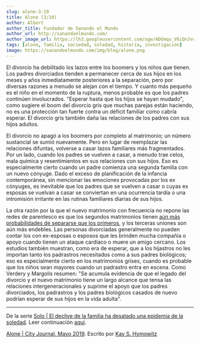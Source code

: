 ```yaml
---
slug: alone-3-10
title: Alone (3/10)
author: Albert
author_title: Fundador de Sanando el Mundo
author_url: http://sanandoelmundo.com/
author_image_url: https://lh3.googleusercontent.com/ogw/ADGmqu_V6iQnJvuIOUFQJ8ebZQW6vvBd8lk0fipmF92Z
tags: [alone, familia, sociedad, soledad, historia, investigación]
image: https://sanandoelmundo.com/img/blog/alone.png
---
```



<Redirect to="/articles/alone-el-declive-de-la-familia-la-epidemia-de-la-soledad" />

El divorcio ha debilitado los lazos entre los boomers y los niños que tienen. Los padres divorciados tienden a permanecer cerca de sus hijos en los meses y años inmediatamente posteriores a la separación, pero por diversas razones a menudo se alejan con el tiempo. Y cuanto más pequeño es el niño en el momento de la ruptura, menos probable es que los padres continúen involucrados. "Esperar hasta que los hijos se hayan mudado", como sugiere el boom del divorcio gris que muchas parejas están haciendo, no es una protección tan fuerte contra un déficit familiar como cabría esperar. El divorcio gris también daña las relaciones de los padres con sus hijos adultos.

El divorcio no apagó a los boomers por completo al matrimonio; un número sustancial se sumió nuevamente. Pero en lugar de reemplazar las relaciones difuntas, volverse a casar lazos familiares más fragmentados. Por un lado, cuando los padres se vuelven a casar, a menudo trae celos, mala química y resentimientos en sus relaciones con sus hijos. Eso es especialmente cierto cuando un padre comienza una segunda familia con un nuevo cónyuge. Dado el exceso de planificación de la infancia contemporánea, sin mencionar las emociones provocadas por los ex cónyuges, es inevitable que los padres que se vuelven a casar o cuyas ex esposas se vuelvan a casar se conviertan en una ocurrencia tardía o una intromisión irritante en las rutinas familiares diarias de sus hijos.

La otra razón por la que el nuevo matrimonio con frecuencia no repone las redes de parentesco es que los segundos matrimonios tienen [aún más probabilidades de separarse que los primeros](https://www.census.gov/content/dam/Census/library/publications/2015/acs/acs-30.pdf), y los terceras uniones son aún más endebles. Las personas divorciadas generalmente no pueden contar los con ex-esposas o esposos que les brinden mucha compañía o apoyo cuando tienen un ataque cardíaco o muere un amigo cercano. Los estudios también muestran, como era de esperar, que a los hijastros no les importan tanto los padrastros necesitados como a sus padres biológicos; eso es especialmente cierto en los matrimonios grises, cuando es probable que los niños sean mayores cuando un padrastro entra en escena. Como Verdery y Margolis resumen: "Se acumula evidencia de que el legado del divorcio y el nuevo matrimonio tiene un largo alcance que tensa las relaciones intergeneracionales y suprime el apoyo que los padres divorciados, los padrastros y los padres biológicos casados ​​de nuevo podrían esperar de sus hijos en la vida adulta".

--------
De la serie [Solo | El declive de la familia ha desatado una epidemia de la soledad](/blog/alone/). Leer continuación [aquí](/blog/alone-4-10).

<div className="alert alert--secondary" role="info">
  <a href="https://www.city-journal.org/decline-of-family-loneliness-epidemic">Alone | City Journal, Mayo 2019</a>. Escrito por <a href="https://www.city-journal.org/contributor/kay-s-hymowitz_90">Kay S. Hymowitz</a>
</div>